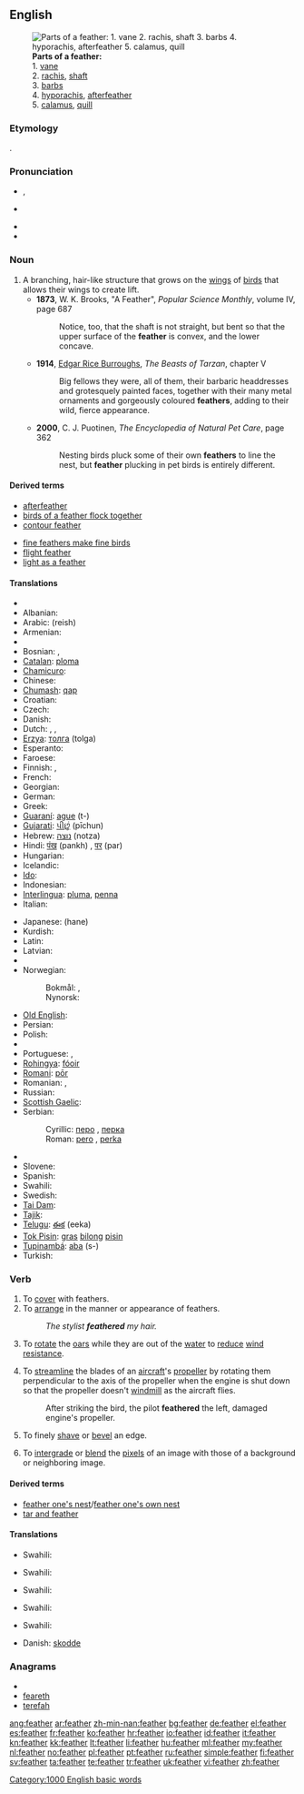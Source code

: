 ==English==
{{wikipedia}}
[[Image:Parts of feather modified.jpg|thumb|'''Parts of a feather:'''<br/>1. [[vane]]<br/>2. [[rachis]], [[shaft]]<br/>3. [[barb]]s<br/>4. [[hyporachis]], [[afterfeather]]<br/>5. [[calamus]], [[quill]] ]]

===Etymology===
{{etyl|ang}} {{term|feþer|lang=ang}}.

===Pronunciation===
* {{a|RP}} {{IPA|[ˈfɛð̥ə]|/ˈfɛð.ə(ɹ)/}}, {{SAMPA|/"fED.@(r)/}}
* {{a|US}} {{IPA|[ˈfɛð̥ɚ]}}
* {{audio|en-us-feather.ogg|Audio (US)}}
* {{rhymes|ɛðə(r)}}

===Noun===
{{en-noun}}

# A branching, hair-like structure that grows on the [[wing]]s of [[bird]]s that allows their wings to create lift.
#* '''1873''', W. K. Brooks, "A Feather", ''Popular Science Monthly'', volume IV, page 687
#*: Notice, too, that the shaft is not straight, but bent so that the upper surface of the '''feather''' is convex, and the lower concave.
#* '''1914''', [[w:Edgar Rice Burroughs|Edgar Rice Burroughs]], ''The Beasts of Tarzan'', chapter V
#*: Big fellows they were, all of them, their barbaric headdresses and grotesquely painted faces, together with their many metal ornaments and gorgeously coloured '''feathers''', adding to their wild, fierce appearance.
#* '''2000''', C. J. Puotinen, ''The Encyclopedia of Natural Pet Care‎'', page 362
#*: Nesting birds pluck some of their own '''feathers''' to line the nest, but '''feather''' plucking in pet birds is entirely different.

====Derived terms====
{{top2}}
* [[afterfeather]]
* [[birds of a feather flock together]]
* [[contour feather]]
{{mid2}}
* [[fine feathers make fine birds]]
* [[flight feather]]
* [[light as a feather]]
{{bottom}}

====Translations====
{{trans-top|element of bird wings}}
* {{trreq|Afrikaans}}
* Albanian: {{t-|sq|pendë|f|xs=Albanian}}
* Arabic: {{Arab|[[ريش]]}} (reish) {{m}}
* Armenian: {{t-|hy|փետուր|tr=p'etur}}
* {{trreq|Basque}}
* Bosnian: {{t-|bs|pero|n}}, {{t-|bs|perka|f}}
* [[Catalan]]: [[ploma]] {{f}}
* [[Chamicuro]]: {{tø|ccc|pwaye}}
* Chinese: {{zh-zh-p|羽毛|yǔmáo}}
* [[Chumash]]: [[qap]]
* Croatian: {{t+|hr|pero|n|alt=pèro}}
* Czech: {{t-|cs|péro|n}}
* Danish: {{t-|da|fjer|c}}
* Dutch: {{t+|nl|veer|f}}, {{t-|nl|veder|f}}, {{t+|nl|pluim|f}}
* [[Erzya]]: [[толга]] (tolga)
* Esperanto: {{t+|eo|plumo|xs=Esperanto}}
* Faroese: {{t-|fo|fjøður|f|xs=Faroese}}
* Finnish: {{t-|fi|sulka}}, {{t+|fi|höyhen}}
* French: {{t+|fr|plume|f}}
* Georgian: {{t-|ka|ბუმბული|tr=bumbuli|sc=Geor|xs=Georgian}}
* German: {{t+|de|Feder|f}}
* Greek: {{t+|el|φτερό|n|tr=fteró}}
* [[Guaraní]]: [[ague]] (t-)
* [[Gujarati]]: [[પીછું]] (pīchun)
* Hebrew: [[נוצה]] (notza) {{f}}
* Hindi: [[पंख]] (pankh) {{m}}, [[पर]] (par) {{m}}
* Hungarian: {{t+|hu|toll}}
* Icelandic: {{t+|is|fjöður|f}}
* [[Ido]]: {{t+|io|plumo|xs=Ido}}
* Indonesian: {{t|id|bulu}}
* [[Interlingua]]: [[pluma]], [[penna]]
* Italian: {{t+|it|piuma|f}}
{{trans-mid}}
* Japanese: {{t|ja|羽|sc=Jpan}} (hane)
* Kurdish: {{ku-Arab|[[په‌ڕ]]}} {{g|Kurdish}}
* Latin: {{t-|la|pluma|f|alt=plūma}}
* Latvian: {{t-|lv|spalva|f|xs=Latvian}}
* {{trreq|Luhya}}
* Norwegian:
*: Bokmål: {{t+|no|fjær}}, {{t+|no|fjør}}
*: Nynorsk: {{t+|nn|fjør|xs=Norwegian Nynorsk}}
* [[Old English]]: {{t-|ang|feþer|f|xs=Old English}}
* Persian: {{t+|fa|پر|tr=par|xs=Persian}}
* Polish: {{t+|pl|pióro|n}}
* {{trreq|Pontic Greek}}
* Portuguese: {{t+|pt|pluma|f}}, {{t+|pt|pena|f}}
* [[Rohingya]]: [[fóoir]]
* [[Romani]]: [[pōr]]
* Romanian: {{t+|ro|fulg|n}}, {{t-|ro|pană|f}}
* Russian: {{t+|ru|перо|n|tr=peró}}
* [[Scottish Gaelic]]: {{t-|gd|ite|f|xs=Scottish Gaelic}}
* Serbian:
*: Cyrillic: [[перо]] {{n}}, [[перка]] {{f}}
*: Roman: [[pero]] {{n}}, [[perka]] {{f}}
* {{trreq|Serbo-Croatian}}
* Slovene: {{t+|sl|pero|n}}
* Spanish: {{t+|es|pluma|f}}
* Swahili: {{t|sw|nyoya|xs=Swahili}}
* Swedish: {{t+|sv|fjäder|c}}
* [[Tai Dam]]: {{tø|blt|khôn|sc=Tavt}}
* [[Tajik]]: {{t-|tg|пар|tr=par|sc=Cyrl|xs=Tajik}}
* [[Telugu]]: [[ఈక]] (eeka)
* [[Tok Pisin]]: [[gras]] [[bilong]] [[pisin]]
* [[Tupinambá]]: [[aba]] (s-)
* Turkish: {{t+|tr|tüy}}
{{trans-bottom}}

===Verb===
{{en-verb}}

# To [[cover]] with feathers.
# To [[arrange]] in the manner or appearance of feathers.
#: ''The stylist '''feathered''' my hair.''
# {{ambitransitive|rowing}} To [[rotate]] the [[oar]]s while they are out of the [[water]] to [[reduce]] [[wind]] [[resistance]].
# {{aeronautics}} To [[streamline]] the blades of an [[aircraft]]'s [[propeller]] by rotating them perpendicular to the axis of the propeller when the engine is shut down so that the propeller doesn't [[windmill]] as the aircraft flies.
#: After striking the bird, the pilot '''feathered''' the left, damaged engine's propeller.
# {{carpentry|engineering}} To finely [[shave]] or [[bevel]] an edge.
# {{context|computer graphics}} To [[intergrade]] or [[blend]] the [[pixel]]s of an image with those of a background or neighboring image.

====Derived terms====
* [[feather one's nest]]/[[feather one's own nest]]
* [[tar and feather]]

====Translations====
{{trans-top|To cover with feathers}}
* Swahili: {{t|sw|nyoya|xs=Swahili}}
{{trans-mid}}
{{trans-bottom}}

{{trans-top|To arrange in the manner of feathers}}
* Swahili: {{t|sw|nyoya|xs=Swahili}}
{{trans-mid}}
{{trans-bottom}}

{{trans-top|Rowing: To rotate the oars while they are out of the water}}
* Swahili: {{t|sw|nyoya|xs=Swahili}}
{{trans-mid}}
{{trans-bottom}}

{{trans-top|Aeronautics: To streamline an aircraft's propeller blades when shut down}}
* Swahili: {{t|sw|nyoya|xs=Swahili}}
{{trans-mid}}
{{trans-bottom}}

{{trans-top|Carpentry, Engineering: To finely shave or bevel an edge}}
* Swahili: {{t|sw|nyoya|xs=Swahili}}
{{trans-mid}}
{{trans-bottom}}
{{checktrans-top}}
* Danish: [[skodde]] {{italbrac|rotate the oars}}
{{trans-mid}}
{{trans-bottom}}

===Anagrams===
* {{alphagram|aeefhrt}}
* [[feareth#English|feareth]]
* [[terefah#English|terefah]]

[[Category:1000 English basic words]]

[[ang:feather]]
[[ar:feather]]
[[zh-min-nan:feather]]
[[bg:feather]]
[[de:feather]]
[[el:feather]]
[[es:feather]]
[[fr:feather]]
[[ko:feather]]
[[hr:feather]]
[[io:feather]]
[[id:feather]]
[[it:feather]]
[[kn:feather]]
[[kk:feather]]
[[lt:feather]]
[[li:feather]]
[[hu:feather]]
[[ml:feather]]
[[my:feather]]
[[nl:feather]]
[[no:feather]]
[[pl:feather]]
[[pt:feather]]
[[ru:feather]]
[[simple:feather]]
[[fi:feather]]
[[sv:feather]]
[[ta:feather]]
[[te:feather]]
[[tr:feather]]
[[uk:feather]]
[[vi:feather]]
[[zh:feather]]